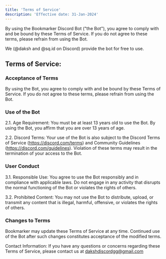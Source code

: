 ```yaml
---
title: 'Terms of Service'
description: 'Effective date: 31-Jan-2024'
---
```


By using the Bookmarker Discord Bot ("the Bot"), you agree to comply with and be bound by these Terms of Service. If you do not agree to these terms, please refrain from using the Bot.

We (@daksh and @sq.id on Discord) provide the bot for free to use.

## Terms of Service:

### Acceptance of Terms

By using the Bot, you agree to comply with and be bound by these Terms of Service. If you do not agree to these terms, please refrain from using the Bot.

### Use of the Bot

2.1. Age Requirement: You must be at least 13 years old to use the Bot. By using the Bot, you affirm that you are over 13 years of age.

2.2. Discord Terms: Your use of the Bot is also subject to the Discord Terms of Service (https://discord.com/terms) and Community Guidelines (https://discord.com/guidelines). Violation of these terms may result in the termination of your access to the Bot.

### User Conduct

3.1. Responsible Use: You agree to use the Bot responsibly and in compliance with applicable laws. Do not engage in any activity that disrupts the normal functioning of the Bot or violates the rights of others.

3.2. Prohibited Content: You may not use the Bot to distribute, upload, or transmit any content that is illegal, harmful, offensive, or violates the rights of others.

### Changes to Terms

Bookmarker may update these Terms of Service at any time. Continued use of the Bot after such changes constitutes acceptance of the modified terms.

Contact Information: If you have any questions or concerns regarding these Terms of Service, please contact us at dakshdiscordgg@gmail.com

